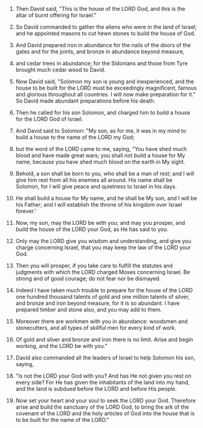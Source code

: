 
1. Then David said, "This is the house of the LORD God, and this is the altar of burnt offering for Israel."

2. So David commanded to gather the aliens who were in the land of Israel; and he appointed masons to cut hewn stones to build the house of God.

3. And David prepared iron in abundance for the nails of the doors of the gates and for the joints, and bronze in abundance beyond measure,

4. and cedar trees in abundance; for the Sidonians and those from Tyre brought much cedar wood to David.

5. Now David said, "Solomon my son is young and inexperienced, and the house to be built for the LORD must be exceedingly magnificent, famous and glorious throughout all countries. I will now make preparation for it." So David made abundant preparations before his death.

6. Then he called for his son Solomon, and charged him to build a house for the LORD God of Israel.

7. And David said to Solomon: "My son, as for me, it was in my mind to build a house to the name of the LORD my God;

8. but the word of the LORD came to me, saying, "You have shed much blood and have made great wars; you shall not build a house for My name, because you have shed much blood on the earth in My sight.

9. Behold, a son shall be born to you, who shall be a man of rest; and I will give him rest from all his enemies all around. His name shall be Solomon, for I will give peace and quietness to Israel in his days.

10. He shall build a house for My name, and he shall be My son, and I will be his Father; and I will establish the throne of his kingdom over Israel forever.'

11. Now, my son, may the LORD be with you; and may you prosper, and build the house of the LORD your God, as He has said to you.

12. Only may the LORD give you wisdom and understanding, and give you charge concerning Israel, that you may keep the law of the LORD your God.

13. Then you will prosper, if you take care to fulfill the statutes and judgments with which the LORD charged Moses concerning Israel. Be strong and of good courage; do not fear nor be dismayed.

14. Indeed I have taken much trouble to prepare for the house of the LORD one hundred thousand talents of gold and one million talents of silver, and bronze and iron beyond measure, for it is so abundant. I have prepared timber and stone also, and you may add to them.

15. Moreover there are workmen with you in abundance: woodsmen and stonecutters, and all types of skillful men for every kind of work.

16. Of gold and silver and bronze and iron there is no limit. Arise and begin working, and the LORD be with you."

17. David also commanded all the leaders of Israel to help Solomon his son, saying,

18. "Is not the LORD your God with you? And has He not given you rest on every side? For He has given the inhabitants of the land into my hand, and the land is subdued before the LORD and before His people.

19. Now set your heart and your soul to seek the LORD your God. Therefore arise and build the sanctuary of the LORD God, to bring the ark of the covenant of the LORD and the holy articles of God into the house that is to be built for the name of the LORD."


